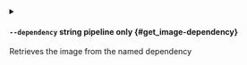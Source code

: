
<details className="config-field -function" data-expandable="false">
<summary>

#### `--dependency` <span className="config-field-type">string</span> <span className="config-field-enum"></span> <span className="config-field-default -return"></span> <span className="config-field-required" data-required="false">pipeline only</span>  {#get_image-dependency}

Retrieves the image from the named dependency

</summary>



</details>
